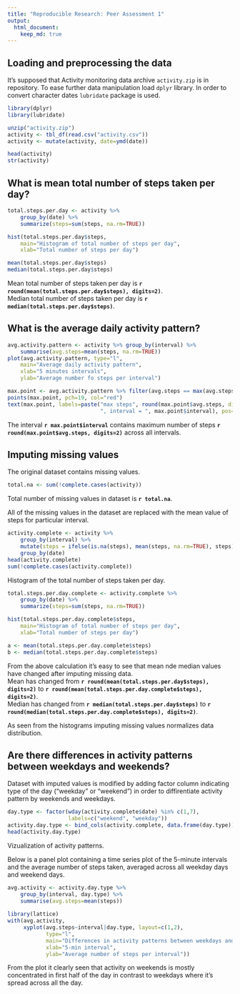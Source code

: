```yaml
---
title: "Reproducible Research: Peer Assessment 1"
output: 
  html_document:
    keep_md: true
---
```



## Loading and preprocessing the data
It's supposed that Activity monitoring data archive `activity.zip` is in repository.
To ease further data manipulation load `dplyr` library.
In order to convert character dates `lubridate` package is used.

```r
library(dplyr)
library(lubridate)

unzip("activity.zip")
activity <- tbl_df(read.csv("activity.csv"))
activity <- mutate(activity, date=ymd(date))

head(activity)
str(activity)
```

## What is mean total number of steps taken per day?

```r
total.steps.per.day <- activity %>%
    group_by(date) %>%
    summarize(steps=sum(steps, na.rm=TRUE))

hist(total.steps.per.day$steps,
    main="Histogram of total number of steps per day",
    xlab="Total number of steps per day")

mean(total.steps.per.day$steps)
median(total.steps.per.day$steps)
```

Mean total number of steps taken per day is **`r round(mean(total.steps.per.day$steps), digits=2)`**.  
Median total number of steps taken per day is **`r median(total.steps.per.day$steps)`**.

## What is the average daily activity pattern?

```r
avg.activity.pattern <- activity %>% group_by(interval) %>%
    summarise(avg.steps=mean(steps, na.rm=TRUE))
plot(avg.activity.pattern, type="l",
    main="Average daily activity pattern",
    xlab="5 minutes intervals",
    ylab="Average number fo steps per interval")

max.point <- avg.activity.pattern %>% filter(avg.steps == max(avg.steps))
points(max.point, pch=19, col="red")
text(max.point, labels=paste("max steps", round(max.point$avg.steps, digits=2),
                             ", interval = ", max.point$interval), pos=4)
```

The interval **`r max.point$interval`** contains maximum number of steps **`r round(max.point$avg.steps, digits=2)`** across all intervals.


## Imputing missing values
The original dataset contains missing values.
```r
total.na <- sum(!complete.cases(activity))
```
Total number of missing values in dataset is **`r total.na`**.

All of the missing values in the dataset are replaced with the mean value of steps for particular interval.
```r
activity.complete <- activity %>%
    group_by(interval) %>%
    mutate(steps = ifelse(is.na(steps), mean(steps, na.rm=TRUE), steps)) %>%
    group_by(date)
head(activity.complete)
sum(!complete.cases(activity.complete))
```

Histogram of the total number of steps taken per day.

```r

total.steps.per.day.complete <- activity.complete %>%
    group_by(date) %>%
    summarize(steps=sum(steps, na.rm=TRUE))

hist(total.steps.per.day.complete$steps,
    main="Histogram of total number of steps per day",
    xlab="Total number of steps per day")

a <- mean(total.steps.per.day.complete$steps)
b <- median(total.steps.per.day.complete$steps)
```

From the above calculation it's easy to see that mean nde median values have changed after imputing missing data.  
Mean has changed from **`r round(mean(total.steps.per.day$steps), digits=2)`** to **`r round(mean(total.steps.per.day.complete$steps), digits=2)`**.  
Median has changed from **`r median(total.steps.per.day$steps)`** to **`r round(median(total.steps.per.day.complete$steps), digits=2)`**.

As seen from the histograms imputing missing values normalizes data distribution.

## Are there differences in activity patterns between weekdays and weekends?

Dataset with imputed values is modified by adding factor column indicating type of the day ("weekday" or "weekend") in order to diffirentiate activity pattern by weekends and weekdays.

```r

day.type <- factor(wday(activity.complete$date) %in% c(1,7),
                   labels=c("weekend", "weekday"))
activity.day.type <- bind_cols(activity.complete, data.frame(day.type))
head(activity.day.type)
```

Vizualization of activity patterns.

Below is a panel plot containing a time series plot of the 5-minute intervals and the average number of steps taken, averaged across all weekday days and weekend days.

```r
avg.activity <- activity.day.type %>%
    group_by(interval, day.type) %>%
    summarise(avg.steps=mean(steps))
    
library(lattice)
with(avg.activity,
     xyplot(avg.steps~interval|day.type, layout=c(1,2),
            type="l",
            main="Differences in activity patterns between weekdays and weekends",
            xlab="5-min interval",
            ylab="Average number of steps per interval"))
```

From the plot it clearly seen that activity on weekends is mostly concentrated in first half of the day in contrast to weekdays where it's spread across all the day.

